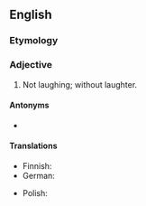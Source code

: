 ==English==

===Etymology===
{{suffix|en|laughter|less}}

===Adjective===
{{en-adj|?}}

# Not laughing; without laughter.

====Antonyms====
* {{l|en|laughterful}}

====Translations====
{{trans-top}}
* Finnish: {{t|fi|nauruton}}
* German: {{t|de|lachlos}}
{{trans-mid}}
* Polish: {{t-needed|pl}}
{{trans-bottom}}